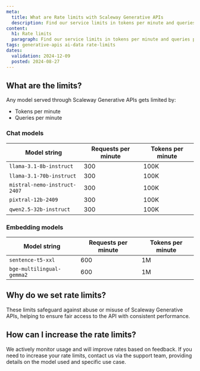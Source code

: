 ```yaml
---
meta:
  title: What are Rate limits with Scaleway Generative APIs
  description: Find our service limits in tokens per minute and queries per minute
content:
  h1: Rate limits
  paragraph: Find our service limits in tokens per minute and queries per minute
tags: generative-apis ai-data rate-limits
dates:
  validation: 2024-12-09
  posted: 2024-08-27
---
```


## What are the limits?

Any model served through Scaleway Generative APIs gets limited by:
- Tokens per minute
- Queries per minute

### Chat models

| Model string | Requests per minute | Tokens per minute |
|-----------------|-----------------|-----------------|
| `llama-3.1-8b-instruct` | 300 | 100K |
| `llama-3.1-70b-instruct` | 300 | 100K |
| `mistral-nemo-instruct-2407`| 300 | 100K |
| `pixtral-12b-2409`| 300 | 100K |
| `qwen2.5-32b-instruct`| 300 | 100K |

### Embedding models 

| Model string | Requests per minute | Tokens per minute |
|-----------------|-----------------|-----------------|
| `sentence-t5-xxl` | 600 | 1M |
| `bge-multilingual-gemma2` | 600 | 1M |

## Why do we set rate limits?

These limits safeguard against abuse or misuse of Scaleway Generative APIs, helping to ensure fair access to the API with consistent performance.

## How can I increase the rate limits?

We actively monitor usage and will improve rates based on feedback.
If you need to increase your rate limits, contact us via the support team, providing details on the model used and specific use case.